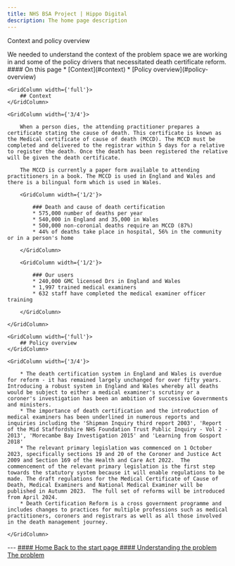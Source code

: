 ```yaml
---
title: NHS BSA Project | Hippo Digital
description: The home page description
---
```


<Heading caption='Understanding the problem' tag='h1'>Context and policy overview</Heading>

<GridRow>
    <GridColumn width={'2/3'}>
        <LeadParagraph>
            We needed to understand the context of the problem space we are working in and some of the policy drivers that necessitated death certificate reform.
        </LeadParagraph>
    </GridColumn>
    <GridColumn width={'1/3'}>
        <nav className="in-page-nav">
            #### On this page
            * [Context](#context)
            * [Policy overview](#policy-overview)
        </nav>
    </GridColumn>
</GridRow>

<GridRow>

    <GridColumn width={'full'}>
        ## Context
    </GridColumn>

    <GridColumn width={'3/4'}>

        When a person dies, the attending practitioner prepares a certificate stating the cause of death. This certificate is known as the Medical certificate of cause of death (MCCD). The MCCD must be completed and delivered to the registrar within 5 days for a relative to register the death. Once the death has been registered the relative will be given the death certificate.

        The MCCD is currently a paper form available to attending practitioners in a book. The MCCD is used in England and Wales and there is a bilingual form which is used in Wales.

        <GridColumn width={'1/2'}>

            ### Death and cause of death certification
            * 575,000 number of deaths per year
            * 540,000 in England and 35,000 in Wales
            * 500,000 non-coronial deaths require an MCCD (87%)
            * 44% of deaths take place in hospital, 56% in the community or in a person's home
        
        </GridColumn>

        <GridColumn width={'1/2'}>

            ### Our users
            * 240,000 GMC licensed Drs in England and Wales
            * 1,997 trained medical examiners
            * 632 staff have completed the medical examiner officer training
        
        </GridColumn>
    
    </GridColumn>

</GridRow>

<GridRow>

    <GridColumn width={'full'}>
        ## Policy overview
    </GridColumn>

    <GridColumn width={'3/4'}>

        * The death certification system in England and Wales is overdue for reform - it has remained largely unchanged for over fifty years. Introducing a robust system in England and Wales whereby all deaths would be subject to either a medical examiner's scrutiny or a coroner's investigation has been an ambition of successive Governments and ministers. 
        * The importance of death certification and the introduction of medical examiners has been underlined in numerous reports and inquiries including the 'Shipman Inquiry third report 2003', 'Report of the Mid Staffordshire NHS Foundation Trust Public Inquiry - Vol 2 - 2013', 'Morecambe Bay Investigation 2015' and 'Learning from Gosport 2018'
        * The relevant primary legislation was commenced on 1 October 2023, specifically sections 19 and 20 of the Coroner and Justice Act 2009 and Section 169 of the Health and Care Act 2022.  The commencement of the relevant primary legislation is the first step towards the statutory system because it will enable regulations to be made. The draft regulations for the Medical Certificate of Cause of Death, Medical Examiners and National Medical Examiner will be published in Autumn 2023.  The full set of reforms will be introduced from April 2024.
        * Death Certification Reform is a cross government programme and includes changes to practices for multiple professions such as medical practitioners, coroners and registrars as well as all those involved in the death management journey.

    </GridColumn>

</GridRow>

<GridRow>
    <GridColumn width={'full'}>
        ---
    </GridColumn>
</GridRow>
<GridRow>
    <GridColumn width={'1/2'}>
        <a className="previous-page" href="/understanding/users">
            #### Home
            Back to the start page
        </a>
    </GridColumn>
    <GridColumn width={'1/2'}>
        <a className="next-page" href="/understanding/problem">
            #### Understanding the problem
            The problem
        </a>
    </GridColumn>
</GridRow>